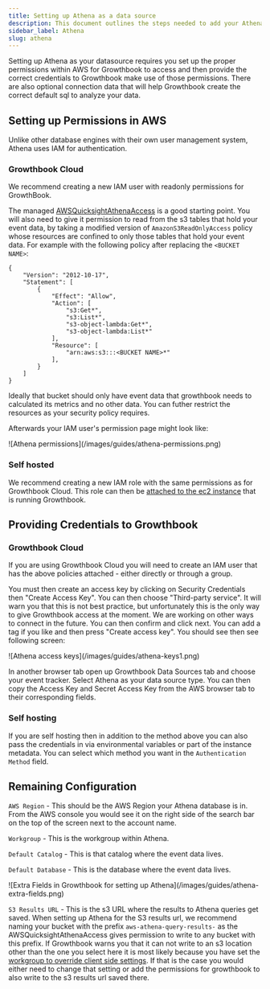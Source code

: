 ```yaml
---
title: Setting up Athena as a data source
description: This document outlines the steps needed to add your Athena database to GrowthBook.
sidebar_label: Athena
slug: athena
---
```



Setting up Athena as your datasource requires you set up the proper permissions within AWS for Growthbook to access and then provide the correct credentials to Growthbook make use of those permissions. There are also optional connection data that will help Growthbook create the correct default sql to analyze your data.

## Setting up Permissions in AWS

Unlike other database engines with their own user management system, Athena uses IAM for authentication.

### Growthbook Cloud

We recommend creating a new IAM user with readonly permissions for GrowthBook.

The managed [AWSQuicksightAthenaAccess](https://docs.aws.amazon.com/athena/latest/ug/managed-policies.html) is a good starting point. You will also need to give it permission to read from the s3 tables that hold your event data, by taking a modified version of `AmazonS3ReadOnlyAccess` policy whose resources are confined to only those tables that hold your event data. For example with the following policy after replacing the `<BUCKET NAME>`:

```
{
    "Version": "2012-10-17",
    "Statement": [
        {
            "Effect": "Allow",
            "Action": [
                "s3:Get*",
                "s3:List*",
                "s3-object-lambda:Get*",
                "s3-object-lambda:List*"
            ],
            "Resource": [
                "arn:aws:s3:::<BUCKET NAME>*"
            ],
        }
    ]
}
```

Ideally that bucket should only have event data that growthbook needs to calculated its metrics and no other data. You can futher restrict the resources as your security policy requires.

Afterwards your IAM user's permission page might look like:

<MaxWidthImage border>
![Athena permissions](/images/guides/athena-permissions.png)
</MaxWidthImage>

### Self hosted

We recommend creating a new IAM role with the same permissions as for Growthbook Cloud. This role can then be [attached to the ec2 instance](https://docs.aws.amazon.com/AWSEC2/latest/UserGuide/iam-roles-for-amazon-ec2.html#attach-iam-role) that is running Growthbook.

## Providing Credentials to Growthbook

### Growthbook Cloud

If you are using Growthbook Cloud you will need to create an IAM user that has the above policies attached - either directly or through a group.

You must then create an access key by clicking on Security Credentials then "Create Access Key". You can then choose "Third-party service". It will warn you that this is not best practice, but unfortunately this is the only way to give Growthbook access at the moment. We are working on other ways to connect in the future. You can then confirm and click next. You can add a tag if you like and then press "Create access key". You should see then see following screen:

<MaxWidthImage>
![Athena access keys](/images/guides/athena-keys1.png)
</MaxWidthImage>

In another browser tab open up Growthbook Data Sources tab and choose your event tracker. Select Athena as your data source type. You can then copy the Access Key and Secret Access Key from the AWS browser tab to their corresponding fields.

### Self hosting

If you are self hosting then in addition to the method above you can also pass the credentials in via environmental variables or part of the instance metadata. You can select which method you want in the `Authentication Method` field.

## Remaining Configuration

`AWS Region` - This should be the AWS Region your Athena database is in. From the AWS console you would see it on the right side of the search bar on the top of the screen next to the account name.

`Workgroup` - This is the workgroup within Athena.

`Default Catalog` - This is that catalog where the event data lives.

`Default Database` - This is the database where the event data lives.

<MaxWidthImage maxWidth={1000} border>
![Extra Fields in Growthbook for setting up Athena](/images/guides/athena-extra-fields.png)
</MaxWidthImage>

`S3 Results URL` - This is the s3 URL where the results to Athena queries get saved. When setting up Athena for the S3 results url, we recommend naming your bucket with the prefix `aws-athena-query-results-` as the AWSQuicksightAthenaAccess gives permission to write to any bucket with this prefix. If Growthbook warns you that it can not write to an s3 location other than the one you select here it is most likely because you have set the [workgroup to override client side settings](https://docs.aws.amazon.com/athena/latest/ug/workgroups-settings-override.html). If that is the case you would either need to change that setting or add the permissions for growthbook to also write to the s3 results url saved there.
